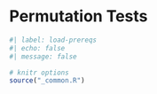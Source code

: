 # Permutation Tests {#sec-permutation-tests}

```r
#| label: load-prereqs
#| echo: false
#| message: false

# knitr options
source("_common.R")

```
